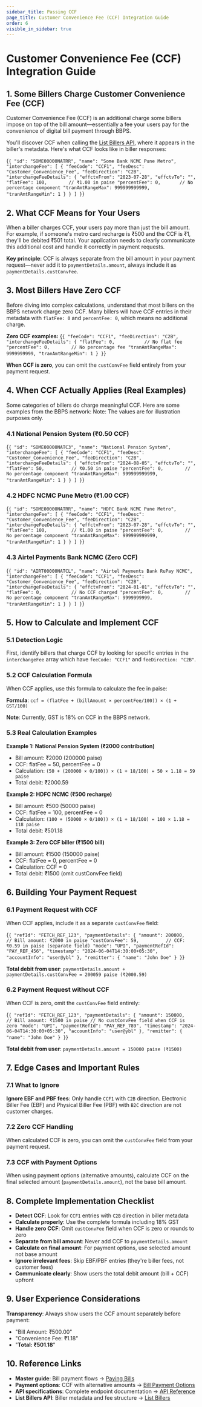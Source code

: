 ```yaml
---
sidebar_title: Passing CCF
page_title: Customer Convenience Fee (CCF) Integration Guide
order: 6
visible_in_sidebar: true
---
```


# Customer Convenience Fee (CCF) Integration Guide

## 1. Some Billers Charge Customer Convenience Fee (CCF)

Customer Convenience Fee (CCF) is an additional charge some billers impose on top of the bill amount—essentially a fee your users pay for the convenience of digital bill payment through BBPS.

You'll discover CCF when calling the <a href="/payments/billpay/api-integration/api-reference#/category~List/operation~getBillers" target="_blank">List Billers API</a>, where it appears in the biller's metadata. Here's what CCF looks like in biller responses:

<CodeBlockWithCopy language="json">{`
{
  "id": "SOME00000NATRR",
  "name": "Some Bank NCMC Pune Metro",
  "interchangeFee": [
    {
      "feeCode": "CCF1",
      "feeDesc": "Customer_Convenience_Fee",
      "feeDirection": "C2B",
      "interchangeFeeDetails": {
        "effctvFrom": "2023-07-28",
        "effctvTo": "",
        "flatFee": 100,        // ₹1.00 in paise
        "percentFee": 0,       // No percentage component
        "tranAmtRangeMax": 999999999999,
        "tranAmtRangeMin": 1
      }
    }
  ]
}
`}</CodeBlockWithCopy>

## 2. What CCF Means for Your Users

When a biller charges CCF, your users pay more than just the bill amount. For example, if someone's metro card recharge is ₹500 and the CCF is ₹1, they'll be debited ₹501 total. Your application needs to clearly communicate this additional cost and handle it correctly in payment requests.

**Key principle**: CCF is always separate from the bill amount in your payment request—never add it to `paymentDetails.amount`, always include it as `paymentDetails.custConvFee`.

## 3. Most Billers Have Zero CCF

Before diving into complex calculations, understand that most billers on the BBPS network charge zero CCF. Many billers will have CCF entries in their metadata with `flatFee: 0` and `percentFee: 0`, which means no additional charge.

**Zero CCF examples:**
<CodeBlockWithCopy language="json">{`
{
  "feeCode": "CCF1",
  "feeDirection": "C2B",
  "interchangeFeeDetails": {
    "flatFee": 0,           // No flat fee
    "percentFee": 0,        // No percentage fee
    "tranAmtRangeMax": 9999999999,
    "tranAmtRangeMin": 1
  }
}
`}</CodeBlockWithCopy>

**When CCF is zero**, you can omit the `custConvFee` field entirely from your payment request.

## 4. When CCF Actually Applies (Real Examples)

Some categories of billers do charge meaningful CCF. Here are some examples from the BBPS network:
Note: The values are for illustration purposes only.

### 4.1 National Pension System (₹0.50 CCF)
<CodeBlockWithCopy language="json">{`
{
  "id": "SOME00000NATC3",
  "name": "National Pension System",
  "interchangeFee": [
    {
      "feeCode": "CCF1",
      "feeDesc": "Customer_Convenience_Fee",
      "feeDirection": "C2B",
      "interchangeFeeDetails": {
        "effctvFrom": "2024-08-05",
        "effctvTo": "",
        "flatFee": 50,          // ₹0.50 in paise
        "percentFee": 0,        // No percentage component
        "tranAmtRangeMax": 999999999999,
        "tranAmtRangeMin": 1
      }
    }
  ]
}
`}</CodeBlockWithCopy>

### 4.2 HDFC NCMC Pune Metro (₹1.00 CCF)
<CodeBlockWithCopy language="json">{`
{
  "id": "SOME00000NATRR",
  "name": "HDFC Bank NCMC Pune Metro",
  "interchangeFee": [
    {
      "feeCode": "CCF1",
      "feeDesc": "Customer_Convenience_Fee",
      "feeDirection": "C2B",
      "interchangeFeeDetails": {
        "effctvFrom": "2023-07-28",
        "effctvTo": "",
        "flatFee": 100,         // ₹1.00 in paise
        "percentFee": 0,        // No percentage component
        "tranAmtRangeMax": 999999999999,
        "tranAmtRangeMin": 1
      }
    }
  ]
}
`}</CodeBlockWithCopy>

### 4.3 Airtel Payments Bank NCMC (Zero CCF)
<CodeBlockWithCopy language="json">{`
{
  "id": "AIRT00000NATCL",
  "name": "Airtel Payments Bank RuPay NCMC",
  "interchangeFee": [
    {
      "feeCode": "CCF1",
      "feeDesc": "Customer_Convenience_Fee",
      "feeDirection": "C2B",
      "interchangeFeeDetails": {
        "effctvFrom": "2024-01-01",
        "effctvTo": "",
        "flatFee": 0,           // No CCF charged
        "percentFee": 0,        // No percentage component
        "tranAmtRangeMax": 9999999999,
        "tranAmtRangeMin": 1
      }
    }
  ]
}
`}</CodeBlockWithCopy>

## 5. How to Calculate and Implement CCF

### 5.1 Detection Logic

First, identify billers that charge CCF by looking for specific entries in the `interchangeFee` array which have `feeCode: "CCF1"` and `feeDirection: "C2B"`.

### 5.2 CCF Calculation Formula

When CCF applies, use this formula to calculate the fee in paise:

**Formula**: `ccf = (flatFee + (billAmount × percentFee/100)) × (1 + GST/100)`

**Note**: Currently, GST is 18% on CCF in the BBPS network.

### 5.3 Real Calculation Examples

**Example 1: National Pension System (₹2000 contribution)**
- Bill amount: ₹2000 (200000 paise)
- CCF: flatFee = 50, percentFee = 0
- Calculation: `(50 + (200000 × 0/100)) × (1 + 18/100) = 50 × 1.18 = 59 paise`
- Total debit: ₹2000.59

**Example 2: HDFC NCMC (₹500 recharge)**
- Bill amount: ₹500 (50000 paise)
- CCF: flatFee = 100, percentFee = 0
- Calculation: `(100 + (50000 × 0/100)) × (1 + 18/100) = 100 × 1.18 = 118 paise`
- Total debit: ₹501.18

**Example 3: Zero CCF biller (₹1500 bill)**
- Bill amount: ₹1500 (150000 paise)
- CCF: flatFee = 0, percentFee = 0
- Calculation: CCF = 0
- Total debit: ₹1500 (omit custConvFee field)

## 6. Building Your Payment Request

### 6.1 Payment Request with CCF

When CCF applies, include it as a separate `custConvFee` field:

<CodeBlockWithCopy language="json">{`
{
  "refId": "FETCH_REF_123",
  "paymentDetails": {
    "amount": 200000,           // Bill amount: ₹2000 in paise
    "custConvFee": 59,          // CCF: ₹0.59 in paise (separate field)
    "mode": "UPI",
    "paymentRefId": "PAY_REF_456",
    "timestamp": "2024-06-04T14:30:00+05:30",
    "accountInfo": "user@ybl"
  },
  "remitter": { "name": "John Doe" }
}
`}</CodeBlockWithCopy>

**Total debit from user**: `paymentDetails.amount + paymentDetails.custConvFee = 200059 paise (₹2000.59)`

### 6.2 Payment Request without CCF

When CCF is zero, omit the `custConvFee` field entirely:

<CodeBlockWithCopy language="json">{`
{
  "refId": "FETCH_REF_123",
  "paymentDetails": {
    "amount": 150000,           // Bill amount: ₹1500 in paise
    // No custConvFee field when CCF is zero
    "mode": "UPI",
    "paymentRefId": "PAY_REF_789",
    "timestamp": "2024-06-04T14:30:00+05:30",
    "accountInfo": "user@ybl"
  },
  "remitter": { "name": "John Doe" }
}
`}</CodeBlockWithCopy>

**Total debit from user**: `paymentDetails.amount = 150000 paise (₹1500)`

## 7. Edge Cases and Important Rules

### 7.1 What to Ignore

**Ignore EBF and PBF fees**: Only handle `CCF1` with `C2B` direction. Electronic Biller Fee (EBF) and Physical Biller Fee (PBF) with `B2C` direction are not customer charges.

### 7.2 Zero CCF Handling

When calculated CCF is zero, you can omit the `custConvFee` field from your payment request.

### 7.3 CCF with Payment Options

When using payment options (alternative amounts), calculate CCF on the final selected amount (`paymentDetails.amount`), not the base bill amount.

## 8. Complete Implementation Checklist

- **Detect CCF**: Look for `CCF1` entries with `C2B` direction in biller metadata
- **Calculate properly**: Use the complete formula including 18% GST
- **Handle zero CCF**: Omit `custConvFee` field when CCF is zero or rounds to zero
- **Separate from bill amount**: Never add CCF to `paymentDetails.amount`
- **Calculate on final amount**: For payment options, use selected amount not base amount
- **Ignore irrelevant fees**: Skip EBF/PBF entries (they're biller fees, not customer fees)
- **Communicate clearly**: Show users the total debit amount (bill + CCF) upfront

## 9. User Experience Considerations

**Transparency**: Always show users the CCF amount separately before payment:
- "Bill Amount: ₹500.00"
- "Convenience Fee: ₹1.18"
- "**Total: ₹501.18**"

## 10. Reference Links

- **Master guide**: Bill payment flows → <a href="/payments/billpay/api-integration/paying_bills" target="_blank">Paying Bills</a>
- **Payment options**: CCF with alternative amounts → <a href="/payments/billpay/api-integration/bill-payment-options" target="_blank">Bill Payment Options</a>
- **API specifications**: Complete endpoint documentation → <a href="/payments/billpay/api-integration/api-reference" target="_blank">API Reference</a>
- **List Billers API**: Biller metadata and fee structure → <a href="/payments/billpay/api-reference#/category~List/operation~BillerList" target="_blank">List Billers</a>

<WasPageHelpful />